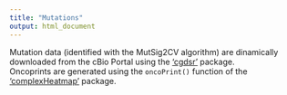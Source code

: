 ```yaml
---
title: "Mutations"
output: html_document
---
```


Mutation data (identified with the MutSig2CV algorithm) are dinamically downloaded from the cBio Portal using the [‘cgdsr’](https://cran.r-project.org/web/packages/cgdsr) package.    
Oncoprints are generated using the `oncoPrint()` function of the [‘complexHeatmap’](https://github.com/jokergoo/ComplexHeatmap) package.   

